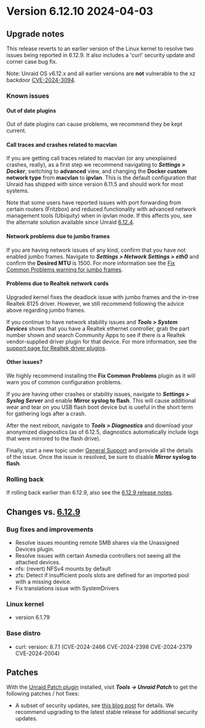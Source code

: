 # Version 6.12.10 2024-04-03

## Upgrade notes

This release reverts to an earlier version of the Linux kernel to resolve two issues being reported
in 6.12.9. It also includes a 'curl' security update and corner case bug fix.

Note: Unraid OS v6.12.x and all earlier versions are **not** vulnerable to the xz backdoor [CVE-2024-3094](https://nvd.nist.gov/vuln/detail/CVE-2024-3094).

### Known issues

#### Out of date plugins

Out of date plugins can cause problems, we recommend they be kept current.

#### Call traces and crashes related to macvlan

If you are getting call traces related to macvlan (or any unexplained crashes, really), as a first step
we recommend navigating to ***Settings > Docker***, switching to **advanced** view, and changing
the **Docker custom network type** from **macvlan** to **ipvlan**. This is the default configuration
that Unraid has shipped with since version 6.11.5 and should work for most systems.

Note that some users have reported issues with port forwarding from certain routers (Fritzbox) and reduced
functionality with advanced network management tools (Ubiquity) when in ipvlan mode. If this affects you,
see the alternate solution available since Unraid [6.12.4](6.12.4.mdx#fix-for-macvlan-call-traces).

#### Network problems due to jumbo frames

If you are having network issues of any kind, confirm that you have not enabled jumbo frames.
Navigate to ***Settings > Network Settings > eth0*** and confirm the **Desired MTU** is 1500.
For more information see the [Fix Common Problems warning for jumbo frames](https://forums.unraid.net/topic/120220-fix-common-problems-more-information/page/2/#comment-1167702).

#### Problems due to Realtek network cards

Upgraded kernel fixes the deadlock issue with jumbo frames and the in-tree Realtek 8125 driver. However, we
still recommend following the advice above regarding jumbo frames.

If you continue to have network stability issues and ***Tools > System Devices*** shows that you have a Realtek ethernet controller,
grab the part number shown and search Community Apps to see if there is a Realtek vendor-supplied driver plugin for that device.
For more information, see the [support page for Realtek driver plugins](https://forums.unraid.net/topic/141349-plugin-realtek-r8125-r8168-and-r81526-drivers/).

#### Other issues?

We highly recommend installing the **Fix Common Problems** plugin as it will warn you of common configuration problems.

If you are having other crashes or stability issues, navigate to ***Settings > Syslog Server*** and
enable **Mirror syslog to flash**. This will cause additional wear and tear on you USB flash boot device but is
useful in the short term for gathering logs after a crash.

After the next reboot, navigate to ***Tools > Diagnostics*** and download your anonymized diagnostics (as of 6.12.5,
diagnostics automatically include logs that were mirrored to the flash drive).

Finally, start a new topic under [General Support](https://forums.unraid.net/forum/55-general-support/) and provide all the
details of the issue. Once the issue is resolved, be sure to disable **Mirror syslog to flash**.

### Rolling back

If rolling back earlier than 6.12.9, also see the [6.12.9 release notes](6.12.9.mdx#rolling-back).

## Changes vs. [6.12.9](6.12.9.mdx)

### Bug fixes and improvements

* Resolve issues mounting remote SMB shares via the Unassigned Devices plugin.
* Resolve issues with certain Asmedia controllers not seeing all the attached devices.
* nfs: (revert) NFSv4 mounts by default
* zfs: Detect if insufficient pools slots are defined for an imported pool with a missing device.
* Fix translations issue with SystemDrivers

### Linux kernel

* version 6.1.79

### Base distro

* curl: version: 8.7.1 (CVE-2024-2466 CVE-2024-2398 CVE-2024-2379 CVE-2024-2004)

## Patches

With the [Unraid Patch plugin](https://forums.unraid.net/topic/185560-unraid-patch-plugin/) installed, visit ***Tools → Unraid Patch*** to get the following patches / hot fixes:

* A subset of security updates, see [this blog post](https://unraid.net/blog/cvd) for details. We recommend upgrading to the latest stable release for additional security updates.
